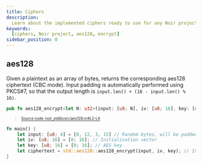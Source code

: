 ```yaml
---
title: Ciphers
description:
  Learn about the implemented ciphers ready to use for any Noir project
keywords:
  [ciphers, Noir project, aes128, encrypt]
sidebar_position: 0
---
```



## aes128

Given a plaintext as an array of bytes, returns the corresponding aes128 ciphertext (CBC mode). Input padding is automatically performed using PKCS#7, so that the output length is `input.len() + (16 - input.len() % 16)`.

```rust title="aes128" showLineNumbers 
pub fn aes128_encrypt<let N: u32>(input: [u8; N], iv: [u8; 16], key: [u8; 16]) -> [u8] {}
```
> <sup><sub><a href="https://github.com/noir-lang/noir/blob/master/noir_stdlib/src/aes128.nr#L2-L4" target="_blank" rel="noopener noreferrer">Source code: noir_stdlib/src/aes128.nr#L2-L4</a></sub></sup>


```rust
fn main() {
    let input: [u8; 4] = [0, 12, 3, 15] // Random bytes, will be padded to 16 bytes.
    let iv: [u8; 16] = [0; 16]; // Initialisation vector
    let key: [u8; 16] = [0; 16]; // AES key
    let ciphertext = std::aes128::aes128_encrypt(input, iv, key); // In this case, the output length will be 16 bytes.
}
```


<BlackBoxInfo />
